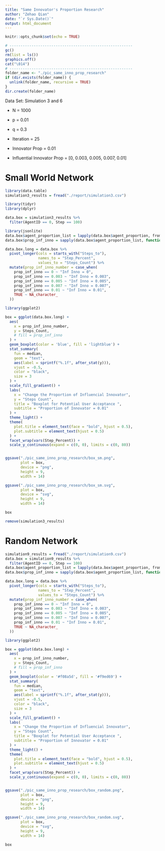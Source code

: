 ```yaml
---
title: "Same Innovator's Proportion Research"
author: "Zehao Qian"
date: "`r Sys.Date()`"
output: html_document
---
```


```r
knitr::opts_chunk$set(echo = TRUE)
```

```r
# --------------------------------------------------------
gc()
rm(list = ls())
graphics.off()
cat("\014")
# --------------------------------------------------------
folder_name <- "./pic_same_inno_prop_research"
if (dir.exists(folder_name)) {
  unlink(folder_name, recursive = TRUE)
}
dir.create(folder_name)
```

Data Set: Simulation 3 and 6

-   N = 1000

-   p = 0.01

-   q = 0.3

-   Iteration = 25

-   Innovator Prop = 0.01

-   Influential Innovator Prop = [0, 0.003, 0.005, 0.007, 0.01]

# Small World Network

```r
library(data.table)
simulation3_results = fread("./report/simulation3.csv")
```

```r
library(tidyr)
library(dplyr)

data.box = simulation3_results %>%
  filter(AgentID == 0, Step == 100)
```

```r
library(jsonlite)
data.box$agent_proportion_list = lapply(data.box$agent_proportion, fromJSON)
data.box$prop_inf_inno = sapply(data.box$agent_proportion_list, function(x) x[1])
```

```r
data.box.long = data.box %>%
  pivot_longer(cols = starts_with("Steps_to"), 
               names_to = "Step_Percent", 
               values_to = "Steps_Count") %>%
  mutate(prop_inf_inno_number = case_when(
    prop_inf_inno == 0 ~ "Inf Inno = 0",
    prop_inf_inno == 0.003 ~ "Inf Inno = 0.003",
    prop_inf_inno == 0.005 ~ "Inf Inno = 0.005",
    prop_inf_inno == 0.007 ~ "Inf Inno = 0.007",
    prop_inf_inno == 0.01 ~ "Inf Inno = 0.01",
    TRUE ~ NA_character_
  ))
```

```r
library(ggplot2)

box = ggplot(data.box.long) +
  aes(
    x = prop_inf_inno_number,
    y = Steps_Count,
    # fill = prop_inf_inno
  ) +
  geom_boxplot(color = 'blue', fill = 'lightblue') +
  stat_summary(
    fun = median,
    geom = "text",
    aes(label = sprintf("%.1f", after_stat(y))),
    vjust = -0.5,
    color = "black",
    size = 3
  ) +
  scale_fill_gradient() +
  labs(
    x = "Change the Proportion of Influencial Innovator",
    y = "Steps Count",
    title = "Boxplot for Potential User Acceptance ",
    subtitle = "Proportion of Innovator = 0.01"
  ) +
  theme_light() +
  theme(
    plot.title = element_text(face = "bold", hjust = 0.5),
    plot.subtitle = element_text(hjust = 0.5)
  ) +
  facet_wrap(vars(Step_Percent)) +
  scale_y_continuous(expand = c(0, 0), limits = c(0, 80))


ggsave("./pic_same_inno_prop_research/box_sm.png",
       plot = box,
       device = "png",
       height = 9,
       width = 14)

ggsave("./pic_same_inno_prop_research/box_sm.svg",
       plot = box,
       device = "svg",
       height = 9,
       width = 14)

box
```

```r
remove(simulation3_results)
```

# Random Network

```r
simulation9_results = fread("./report/simulation9.csv")
data.box = simulation9_results %>%
  filter(AgentID == 0, Step == 100)
data.box$agent_proportion_list = lapply(data.box$agent_proportion, fromJSON)
data.box$prop_inf_inno = sapply(data.box$agent_proportion_list, function(x) x[1])

data.box.long = data.box %>%
  pivot_longer(cols = starts_with("Steps_to"), 
               names_to = "Step_Percent", 
               values_to = "Steps_Count") %>%
  mutate(prop_inf_inno_number = case_when(
    prop_inf_inno == 0 ~ "Inf Inno = 0",
    prop_inf_inno == 0.003 ~ "Inf Inno = 0.003",
    prop_inf_inno == 0.005 ~ "Inf Inno = 0.005",
    prop_inf_inno == 0.007 ~ "Inf Inno = 0.007",
    prop_inf_inno == 0.01 ~ "Inf Inno = 0.01",
    TRUE ~ NA_character_
  ))
```

```r
library(ggplot2)

box = ggplot(data.box.long) +
  aes(
    x = prop_inf_inno_number,
    y = Steps_Count,
    # fill = prop_inf_inno
  ) +
  geom_boxplot(color = '#f08a5d', fill = '#f9ed69') +
  stat_summary(
    fun = median,
    geom = "text",
    aes(label = sprintf("%.1f", after_stat(y))),
    vjust = -0.5,
    color = "black",
    size = 3
  ) +
  scale_fill_gradient() +
  labs(
    x = "Change the Proportion of Influencial Innovator",
    y = "Steps Count",
    title = "Boxplot for Potential User Acceptance ",
    subtitle = "Proportion of Innovator = 0.01"
  ) +
  theme_light() +
  theme(
    plot.title = element_text(face = "bold", hjust = 0.5),
    plot.subtitle = element_text(hjust = 0.5)
  ) +
  facet_wrap(vars(Step_Percent)) +
  scale_y_continuous(expand = c(0, 0), limits = c(0, 80))


ggsave("./pic_same_inno_prop_research/box_random.png",
       plot = box,
       device = "png",
       height = 9,
       width = 14)

ggsave("./pic_same_inno_prop_research/box_random.svg",
       plot = box,
       device = "svg",
       height = 9,
       width = 14)

box
```

```r

```
